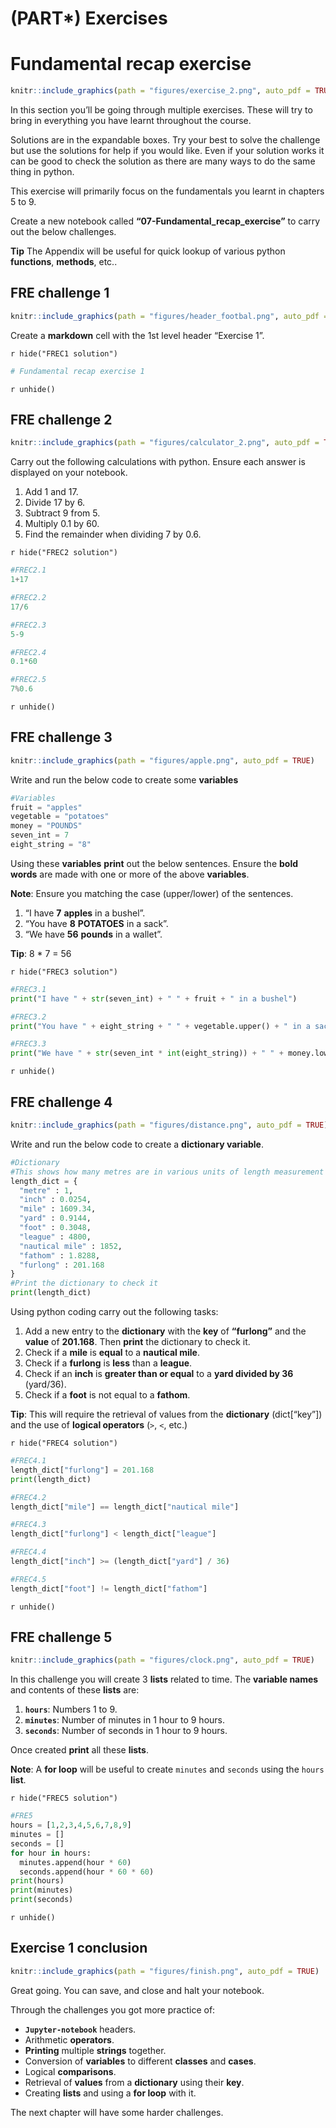 # (PART\*) Exercises {-}

# Fundamental recap exercise {#fundrecapexercise}
```r
knitr::include_graphics(path = "figures/exercise_2.png", auto_pdf = TRUE)
```

In this section you'll be going through multiple exercises.
These will try to bring in everything you have learnt throughout the course.

Solutions are in the expandable boxes. Try your best to solve the challenge but use the solutions for help if you would like. Even if your solution works it can be good to check the solution as there are many ways to do the same thing in python.

This exercise will primarily focus on the fundamentals you learnt in chapters 5 to 9.

Create a new notebook called __"07-Fundamental_recap_exercise"__ to carry out the below challenges.

__Tip__ The Appendix will be useful for quick lookup of various python __functions__, __methods__, etc..

## FRE challenge 1
```r
knitr::include_graphics(path = "figures/header_footbal.png", auto_pdf = TRUE)
```

Create a __markdown__ cell with the 1st level header "Exercise 1".

`r hide("FREC1 solution")`
```python
# Fundamental recap exercise 1
```
`r unhide()`

## FRE challenge 2
```r
knitr::include_graphics(path = "figures/calculator_2.png", auto_pdf = TRUE)
```

Carry out the following calculations with python.
Ensure each answer is displayed on your notebook.

1. Add 1 and 17.
2. Divide 17 by 6.
3. Subtract 9 from 5.
4. Multiply 0.1 by 60.
5. Find the remainder when dividing 7 by 0.6.

`r hide("FREC2 solution")`
```python
#FREC2.1
1+17
```
```python
#FREC2.2
17/6
```
```python
#FREC2.3
5-9
```
```python
#FREC2.4
0.1*60
```
```python
#FREC2.5
7%0.6
```
`r unhide()`

## FRE challenge 3
```r
knitr::include_graphics(path = "figures/apple.png", auto_pdf = TRUE)
```

Write and run the below code to create some __variables__

```python
#Variables
fruit = "apples"
vegetable = "potatoes"
money = "POUNDS"
seven_int = 7
eight_string = "8"
```

Using these __variables__ __print__ out the below sentences. Ensure the __bold words__ are made with one or more of the above __variables__.

__Note__: Ensure you matching the case (upper/lower) of the sentences.

1. "I have __7__ __apples__ in a bushel".
2. "You have __8__ __POTATOES__ in a sack".
3. "We have __56__ __pounds__ in a wallet".

__Tip__: 8 * 7 = 56

`r hide("FREC3 solution")`
```python
#FREC3.1
print("I have " + str(seven_int) + " " + fruit + " in a bushel")
```
```python
#FREC3.2
print("You have " + eight_string + " " + vegetable.upper() + " in a sack")
```
```python
#FREC3.3
print("We have " + str(seven_int * int(eight_string)) + " " + money.lower() + " in a wallet")
```
`r unhide()`

## FRE challenge 4
```r
knitr::include_graphics(path = "figures/distance.png", auto_pdf = TRUE)
```

Write and run the below code to create a __dictionary variable__.

```python
#Dictionary
#This shows how many metres are in various units of length measurement
length_dict = {
  "metre" : 1,
  "inch" : 0.0254,
  "mile" : 1609.34,
  "yard" : 0.9144,
  "foot" : 0.3048,
  "league" : 4800,
  "nautical mile" : 1852,
  "fathom" : 1.8288,
  "furlong" : 201.168
}
#Print the dictionary to check it
print(length_dict)
```

Using python coding carry out the following tasks:

1. Add a new entry to the __dictionary__ with the __key__ of __"furlong"__ and the __value__ of __201.168__. Then __print__ the dictionary to check it.
2. Check if a __mile__ is __equal__ to a __nautical mile__.
3. Check if a __furlong__ is __less__ than a __league__.
4. Check if an __inch__ is __greater than or equal__ to a __yard divided by 36__ (yard/36).
5. Check if a __foot__ is not equal to a __fathom__.

__Tip__: This will require the retrieval of values from the __dictionary__ (dict["key"]) and the use of __logical operators__ (`>`, `<`, etc.)

`r hide("FREC4 solution")`
```python
#FREC4.1
length_dict["furlong"] = 201.168
print(length_dict)
```
```python
#FREC4.2
length_dict["mile"] == length_dict["nautical mile"]
```
```python
#FREC4.3
length_dict["furlong"] < length_dict["league"]
```
```python
#FREC4.4
length_dict["inch"] >= (length_dict["yard"] / 36)
```
```python
#FREC4.5
length_dict["foot"] != length_dict["fathom"]
```
`r unhide()`

## FRE challenge 5
```r
knitr::include_graphics(path = "figures/clock.png", auto_pdf = TRUE)
```

In this challenge you will create 3 __lists__ related to time.
The __variable names__ and contents of these __lists__ are:

1. __`hours`__: Numbers 1 to 9.
2. __`minutes`__: Number of minutes in 1 hour to 9 hours.
3. __`seconds`__: Number of seconds in 1 hour to 9 hours.

Once created __print__ all these __lists__.

__Note__: A __for loop__ will be useful to create `minutes` and `seconds` using the `hours` __list__.

`r hide("FREC5 solution")`
```python
#FRE5
hours = [1,2,3,4,5,6,7,8,9]
minutes = []
seconds = []
for hour in hours:
  minutes.append(hour * 60)
  seconds.append(hour * 60 * 60)
print(hours)
print(minutes)
print(seconds)
```
`r unhide()`

## Exercise 1 conclusion
```r
knitr::include_graphics(path = "figures/finish.png", auto_pdf = TRUE)
```

Great going. You can save, and close and halt your notebook. 

Through the challenges you got more practice of:

- __`Jupyter-notebook`__ headers.
- Arithmetic __operators__.
- __Printing__ multiple __strings__ together.
- Conversion of __variables__ to different __classes__ and __cases__.
- Logical __comparisons__.
- Retrieval of __values__ from a __dictionary__ using their __key__.
- Creating __lists__ and using a __for loop__ with it.

The next chapter will have some harder challenges.

